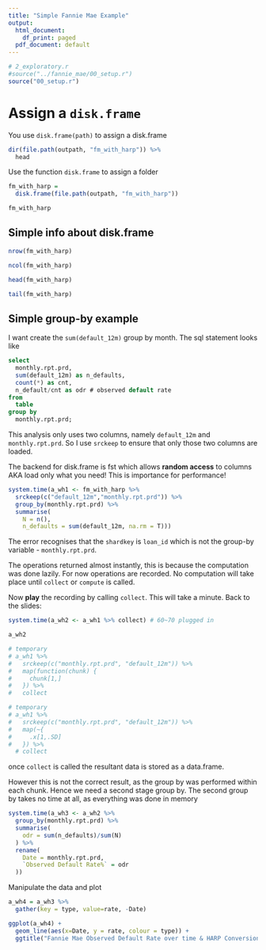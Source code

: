 ```yaml
---
title: "Simple Fannie Mae Example"
output:
  html_document:
    df_print: paged
  pdf_document: default
---
```


```r
# 2_exploratory.r
#source("../fannie_mae/00_setup.r")
source("00_setup.r")
```

# Assign a `disk.frame`
You use `disk.frame(path)` to assign a disk.frame

```r
dir(file.path(outpath, "fm_with_harp")) %>% 
  head
```

Use the function `disk.frame` to assign a folder
```r
fm_with_harp = 
  disk.frame(file.path(outpath, "fm_with_harp"))

fm_with_harp
```

## Simple info about disk.frame
```r
nrow(fm_with_harp)

ncol(fm_with_harp)
```


```r
head(fm_with_harp)
```

```r
tail(fm_with_harp)
```

## Simple group-by example

I want create the `sum(default_12m)` group by month. The sql statement looks like

```sql
select
  monthly.rpt.prd,
  sum(default_12m) as n_defaults,
  count(*) as cnt,
  n_default/cnt as odr # observed default rate
from
  table
group by
  monthly.rpt.prd;
```
This analysis only uses two columns, namely `default_12m` and `monthly.rpt.prd`. So I use `srckeep` to ensure that only those two columns are loaded.

The backend for disk.frame is fst which allows **random access** to columns AKA load only what you need! This is importance for performance!
```r
system.time(a_wh1 <- fm_with_harp %>% 
  srckeep(c("default_12m","monthly.rpt.prd")) %>% 
  group_by(monthly.rpt.prd) %>% 
  summarise(
    N = n(), 
    n_defaults = sum(default_12m, na.rm = T)))
```
The error recognises that the `shardkey` is `loan_id` which is not the group-by variable - `monthly.rpt.prd`.

The operations returned almost instantly, this is because the computation was done lazily. For now operations are recorded. No computation will take place until `collect` or `compute` is called.

Now **play** the recording by calling `collect`. This will take a minute. Back to the slides:

```r
system.time(a_wh2 <- a_wh1 %>% collect) # 60~70 plugged in

a_wh2
```

```r
# temporary
# a_wh1 %>% 
#   srckeep(c("monthly.rpt.prd", "default_12m")) %>% 
#   map(function(chunk) {
#     chunk[1,]
#   }) %>% 
#   collect
```


```r
# temporary
# a_wh1 %>% 
#   srckeep(c("monthly.rpt.prd", "default_12m")) %>% 
#   map(~{
#     .x[1,.SD]
#   }) %>% 
  # collect
```


once `collect` is called the resultant data is stored as a data.frame.

However this is not the correct result, as the group by was performed within each chunk. Hence we need a second stage group by. The second group by takes no time at all, as everything was done in memory

```r
system.time(a_wh3 <- a_wh2 %>%
  group_by(monthly.rpt.prd) %>% 
  summarise(
    odr = sum(n_defaults)/sum(N)
  ) %>% 
  rename(
    Date = monthly.rpt.prd,
    `Observed Default Rate%` = odr
  ))
```

Manipulate the data and plot
```r
a_wh4 = a_wh3 %>% 
  gather(key = type, value=rate, -Date)

ggplot(a_wh4) + 
  geom_line(aes(x=Date, y = rate, colour = type)) +
  ggtitle("Fannie Mae Observed Default Rate over time & HARP Conversion Rate")
```
